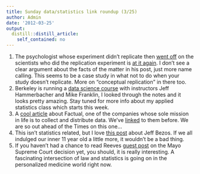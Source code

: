 ```yaml
---
title: Sunday data/statistics link roundup (3/25)
author: Admin
date: '2012-03-25'
output:
  distill::distill_article:
    self_contained: no
---
```


  1. The psychologist whose experiment didn&#8217;t replicate then <a href="http://simplystatistics.tumblr.com/post/19190862781/sunday-data-statistics-link-roundup-3-11" target="_blank">went off</a> on the scientists who did the replication experiment is <a href="http://www.psychologytoday.com/blog/the-natural-unconscious/201203/angry-birds?page=2" target="_blank">at it again</a>. I don&#8217;t see a clear argument about the facts of the matter in his post, just more name calling. This seems to be a case study in what not to do when your study doesn&#8217;t replicate. More on &#8220;conceptual replication&#8221; in there too. 
  2. Berkeley is running a <a href="http://datascienc.es/" target="_blank">data science course</a> with instructors <span>Jeff Hammerbacher and Mike Franklin, I looked through the notes and it looks pretty amazing. Stay tuned for more info about my applied statistics class which starts this week. </span>
  3. <span>A <a href="http://nyti.ms/GXwvUe." target="_blank">cool article</a> about Factual, one of the companies whose sole mission in life is to collect and distribute data. We&#8217;ve <a href="http://simplystatistics.tumblr.com/post/10410458080/data-sources" target="_blank">linked</a> to them before. We are so out ahead of the Times on this one&#8230;</span>
  4. <span>This isn&#8217;t statistics related, but I love <a href="http://articles.businessinsider.com/2012-03-20/tech/31212683_1_jeff-bezos-robot-bookstore" target="_blank">this post</a> about Jeff Bezos. If we all indulged our inner 11 year old a little more, it wouldn&#8217;t be a bad thing. </span>
  5. <span>If you haven&#8217;t had a chance to read Reeves <a href="http://simplystatistics.tumblr.com/post/19646774024/laws-of-nature-and-the-law-of-patents-supreme-court" target="_blank">guest post</a> on the Mayo Supreme Court decision yet, you should, it is really interesting. A fascinating intersection of law and statistics is going on in the personalized medicine world right now. </span>
